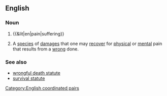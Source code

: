 ==English==

===Noun===
{{en-noun|head=[[pain]] and [[suffering]]|-}}

# {{&lit|en|pain|suffering}}
# {{lb|en|legal}} A [[species]] of [[damages]] that one may [[recover]] for [[physical]] or [[mental]] pain that results from a [[wrong]] done.

===See also===
* [[wrongful death statute]]
* [[survival statute]]

[[Category:English coordinated pairs]]